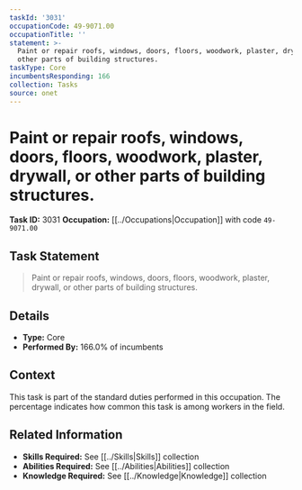```yaml
---
taskId: '3031'
occupationCode: 49-9071.00
occupationTitle: ''
statement: >-
  Paint or repair roofs, windows, doors, floors, woodwork, plaster, drywall, or
  other parts of building structures.
taskType: Core
incumbentsResponding: 166
collection: Tasks
source: onet
---
```

# Paint or repair roofs, windows, doors, floors, woodwork, plaster, drywall, or other parts of building structures.

**Task ID:** 3031
**Occupation:** [[../Occupations|Occupation]] with code `49-9071.00`

## Task Statement

> Paint or repair roofs, windows, doors, floors, woodwork, plaster, drywall, or other parts of building structures.

## Details

- **Type:** Core
- **Performed By:** 166.0% of incumbents

## Context

This task is part of the standard duties performed in this occupation. The percentage indicates how common this task is among workers in the field.

## Related Information

- **Skills Required:** See [[../Skills|Skills]] collection
- **Abilities Required:** See [[../Abilities|Abilities]] collection
- **Knowledge Required:** See [[../Knowledge|Knowledge]] collection
